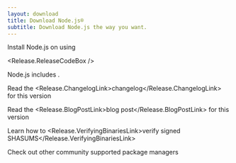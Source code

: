 ```yaml
---
layout: download
title: Download Node.js®
subtitle: Download Node.js the way you want.
---
```


<section>
Install Node.js <Release.VersionDropdown /> on <Release.OperatingSystemDropdown exclude={["AIX"]} /> using <Release.PlatformDropdown />

<Release.ReleaseCodeBox />
</section>

<section>
Node.js includes <Release.NpmLink />.

Read the <Release.ChangelogLink>changelog</Release.ChangelogLink> for this version

Read the <Release.BlogPostLink>blog post</Release.BlogPostLink> for this version

Learn how to <Release.VerifyingBinariesLink>verify signed SHASUMS</Release.VerifyingBinariesLink>

Check out other community supported <LinkWithArrow href="/download/package-manager/all">package managers</LinkWithArrow>

</section>
